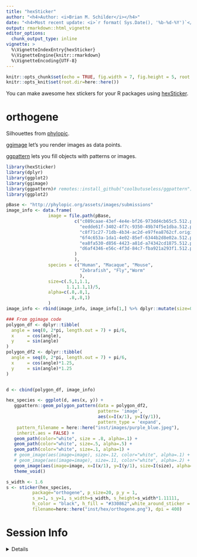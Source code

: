 ```yaml
---
title: "hexSticker"
author: "<h4>Author: <i>Brian M. Schilder</i></h4>" 
date: "<h4>Most recent update: <i>`r format( Sys.Date(), '%b-%d-%Y')`</i></h4>"
output: rmarkdown::html_vignette
editor_options: 
  chunk_output_type: inline
vignette: >
  %\VignetteIndexEntry{hexSticker}
  %\VignetteEngine{knitr::rmarkdown}
  %\VignetteEncoding{UTF-8}
---
```


```r
knitr::opts_chunk$set(echo = TRUE, fig.width = 7, fig.height = 5, root.dir=here::here())
knitr::opts_knit$set(root.dir=here::here())
```

You can make awesome hex stickers for your R packages using [hexSticker](https://github.com/GuangchuangYu/hexSticker). 

# orthogene

Silhouettes from [phylopic](http://phylopic.org/). 

[ggimage](https://github.com/GuangchuangYu/ggimage) let's you render images as data points.

[ggpattern](https://coolbutuseless.github.io/package/ggpattern/) lets you fill objects with patterns or images.


```r
library(hexSticker)
library(dplyr)
library(ggplot2)
library(ggimage)
library(ggpattern)# remotes::install_github("coolbutuseless/ggpattern")
library(ggplot2)

pBase <- "http://phylopic.org/assets/images/submissions"
image_info <- data.frame(
                image = file.path(pBase, 
                          c("c089caae-43ef-4e4e-bf26-973dd4cb65c5.512.png",# Human  
                            "eedde61f-3402-4f7c-9350-49b74f5e1dba.512.png", # Macaque
                            "c8f71c27-71db-4b34-ac2d-e97fea8762cf.original.png", # Mouse
                            "6f4c653a-1da1-4e02-85ef-6344b2d8e02a.512.png", # Zebrafish
                            "ea8fa530-d856-4423-a81d-a74342cd1875.512.png", # Fly
                            "d6af4346-e56c-4f3d-84c7-fba921a293f1.512.png" # Worm
                          )
                          ),
                species = c("Human", "Macaque", "Mouse",
                            "Zebrafish", "Fly","Worm"
                            ),
                size=c(.5,1,1.1, 
                       1.1,1.1,1)/5,
                alpha=c(.8,.8,1,
                        .8,.8,1)
                ) 
image_info <- rbind(image_info, image_info[1,] %>% dplyr::mutate(size=0))

### From ggimage code
polygon_df <- dplyr::tibble(
  angle = seq(0, 2*pi, length.out = 7) + pi/6,
  x     = cos(angle),
  y     = sin(angle)
)
polygon_df2 <- dplyr::tibble(
  angle = seq(0, 2*pi, length.out = 7) + pi/6,
  x     = cos(angle)*1.25,
  y     = sin(angle)*1.25
)


d <- cbind(polygon_df, image_info)

hex_species <- ggplot(d, aes(x, y)) + 
   ggpattern::geom_polygon_pattern(data = polygon_df2,
                                   pattern= 'image',
                                   aes(x=I(x/1), y=I(y/1)),
                                   pattern_type = 'expand',
    pattern_filename = here::here("inst/images/purple_blue.jpeg"), 
    inherit.aes = FALSE) +  
   geom_path(color="white", size = .8, alpha=.1) +
   geom_path(color="white", size=.5, alpha=.5) +
   geom_path(color="white", size=.1, alpha=1) +  
   # geom_image(aes(image=image), size=.12, color="white", alpha=.1) + 
   # geom_image(aes(image=image), size=.11, color="white", alpha=.2) + 
   geom_image(aes(image=image, x=I(x/1), y=I(y/1), size=I(size), alpha=I(alpha)), color="white") + 
   theme_void()

s_width <- 1.6
s <- sticker(hex_species,
          package="orthogene", p_size=20, p_y = 1,
          s_x=1, s_y=1, s_width=s_width, s_height=s_width*1.11111, 
          h_color = "black", h_fill = "#330862",white_around_sticker = TRUE,
          filename=here::here("inst/hex/orthogene.png"), dpi = 400)
```


# Session Info 

<details> 

```r
utils::sessionInfo()
```

</details>  

